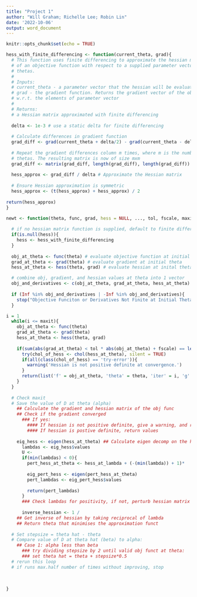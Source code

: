 ```yaml
---
title: "Project 1"
author: "Will Graham; Richelle Lee; Robin Lin"
date: '2022-10-06'
output: word_document
---
```


```r
knitr::opts_chunk$set(echo = TRUE)
```


```r
hess_with_finite_differencing <- function(current_theta, grad){
  # This function uses finite differencing to approximate the hessian matrix
  # of an objective function with respect to a supplied parameter vector of 
  # thetas. 
  #
  # Inputs:
  # current_theta - a parameter vector that the hessian will be evaluated at
  # grad - the gradient function. Returns the gradient vector of the objective
  # w.r.t. the elements of parameter vector
  # 
  # Returns:
  # a Hessian matrix approximated with finite differencing
  
  delta <- 1e-3 # use a static delta for finite differencing
  
  # Calculate differences in gradient function
  grad_diff <- grad(current_theta + delta/2) - grad(current_theta - delta/2)
  
  # Repeat the gradient differences column m times, where m is the number of
  # thetas. The resulting matrix is now of size mxm
  grad_diff <- matrix(grad_diff, length(grad_diff), length(grad_diff))
  
  hess_approx <- grad_diff / delta # Approximate the Hessian matrix
  
  # Ensure Hessian approximation is symmetric
  hess_approx <- (t(hess_approx) + hess_approx) / 2 
  
return(hess_approx)
}

```

```r

newt <- function(theta, func, grad, hess = NULL, ..., tol, fscale, maxit, max.half, eps){
  
  # if no hessian matrix function is supplied, default to finite differencing
  if(is.null(hess)){ 
    hess <- hess_with_finite_differencing
  }
  
  obj_at_theta <- func(theta) # evaluate objective function at initial theta
  grad_at_theta <- grad(theta) # evaluate gradient at initial theta
  hess_at_theta <- hess(theta, grad) # evaluate hessian at inital theta

  # combine obj, gradient, and hessian values at theta into 1 vector
  obj_and_derivatives <- c(obj_at_theta, grad_at_theta, hess_at_theta)
  
  if (Inf %in% obj_and_derivatives | -Inf %in% obj_and_derivatives){
    stop("Objective Funciton or Derivatives Not Finite at Initial Theta")
  }

i = 1
  while(i <= maxit){
    obj_at_theta <- func(theta)
    grad_at_theta <- grad(theta)
    hess_at_theta <- hess(theta, grad)
    
    if(sum(abs(grad_at_theta) < tol * abs(obj_at_theta) + fscale) == length(theta)){
      try(chol_of_hess <- chol(hess_at_theta), silent = TRUE)
      if(all(class(chol_of_hess) == 'try-error')){
        warning('Hessian is not positive definite at convergence.')
      }
      return(list('f' = obj_at_theta, 'theta' = theta, 'iter' = i, 'g' = grad_at_theta, 'Hi' = inv_hess))
    }
  }
    
  # Check maxit
  # Save the value of D at theta (alpha)
    ## Calculate the gradient and hessian matrix of the obj func
    ## Check if the gradient converged
      ### If yes:
        #### If hessian is not positive definite, give a warning, and retrun values
        #### If hessian is postive definite, return values
  
    eig_hess <- eigen(hess_at_theta) ## Calculate eigen decomp on the hessian
      lambdas <- eig_hess$values
      U <- 
      if(min(lambdas) < 0){
        pert_hess_at_theta <- hess_at_lambda + (-(min(lambda)) + 1)*   diag(len(hess_at_theta))
        
        eig_pert_hess <- eigen(pert_hess_at_theta)
        pert_lambdas <- eig_pert_hess$values
        
        return(pert_lambdas)
      } 
      ### Check lambdas for positivity, if not, perturb hessian matrix and recalculate eigen decomp
      
      inverse_hessian <- 1 /
    ## Get inverse of hessian by taking reciprocal of lambda
    ## Return theta that minimises the approximation funct
  
  # Set stepsize = theta hat - theta
  # Compare value of D at theta hat (beta) to alpha:
    ## Case 1: alpha less than beta
      ### try dividing stepsize by 2 until valid obj funct at theta:
      ### set theta hat = theta + stepsize*0.5
  # rerun this loop
  # if runs max.half number of times without improving, stop
  
  
  
}

```

